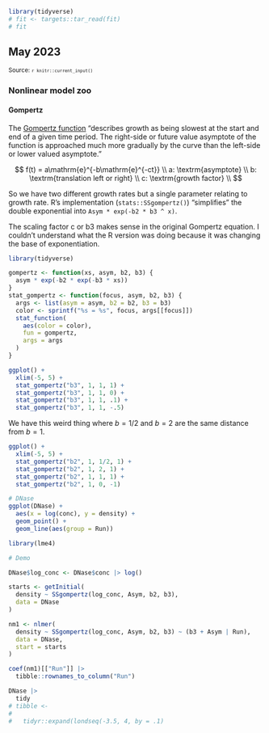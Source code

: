 <!--- Timestamp to trigger book rebuilds: `r Sys.time()` --->

```r
library(tidyverse)
# fit <- targets::tar_read(fit)
# fit
```

## May 2023

<small>Source: <code>`r knitr::current_input()`</code></small>


### Nonlinear model zoo

#### Gompertz 

The [Gompertz function](https://en.wikipedia.org/wiki/Gompertz_function)
"describes growth as being slowest at the start and end of a given time
period. The right-side or future value asymptote of the function is
approached much more gradually by the curve than the left-side or lower
valued asymptote." 

$$
f(t) = a\mathrm{e}^{-b\mathrm{e}^{-ct}} \\
a: \textrm{asymptote} \\
b: \textrm{translation left or right} \\
c: \textrm{growth factor} \\
$$

So we have two different growth rates but a single parameter relating to
growth rate. R's implementation (`stats::SSgompertz()`) "simplifies" the
double exponential into `Asym * exp(-b2 * b3 ^ x)`.

The scaling factor c or b3 makes sense in the original Gompertz
equation. I couldn't understand what the R version was doing because it was
changing the base of exponentiation.

```r
library(tidyverse)

gompertz <- function(xs, asym, b2, b3) {
  asym * exp(-b2 * exp(-b3 * xs))
}
stat_gompertz <- function(focus, asym, b2, b3) {
  args <- list(asym = asym, b2 = b2, b3 = b3)
  color <- sprintf("%s = %s", focus, args[[focus]])
  stat_function(
    aes(color = color),
    fun = gompertz, 
    args = args
  )
}

ggplot() + 
  xlim(-5, 5) +
  stat_gompertz("b3", 1, 1, 1) +
  stat_gompertz("b3", 1, 1, 0) +
  stat_gompertz("b3", 1, 1, .1) + 
  stat_gompertz("b3", 1, 1, -.5)
```

We have this weird thing where $b = 1/2$ and $b = 2$ are the same
distance from $b = 1$.

```r
ggplot() + 
  xlim(-5, 5) +
  stat_gompertz("b2", 1, 1/2, 1) +
  stat_gompertz("b2", 1, 2, 1) +
  stat_gompertz("b2", 1, 1, 1) + 
  stat_gompertz("b2", 1, 0, -1) 
```


```r
# DNase
ggplot(DNase) + 
  aes(x = log(conc), y = density) + 
  geom_point() +
  geom_line(aes(group = Run))

library(lme4)

# Demo

DNase$log_conc <- DNase$conc |> log()

starts <- getInitial(
  density ~ SSgompertz(log_conc, Asym, b2, b3), 
  data = DNase
)

nm1 <- nlmer(
  density ~ SSgompertz(log_conc, Asym, b2, b3) ~ (b3 + Asym | Run),
  data = DNase, 
  start = starts
)

coef(nm1)[["Run"]] |> 
  tibble::rownames_to_column("Run")

DNase |> 
  tidy
# tibble <- 
#   
#   tidyr::expand(londseq(-3.5, 4, by = .1)


```

